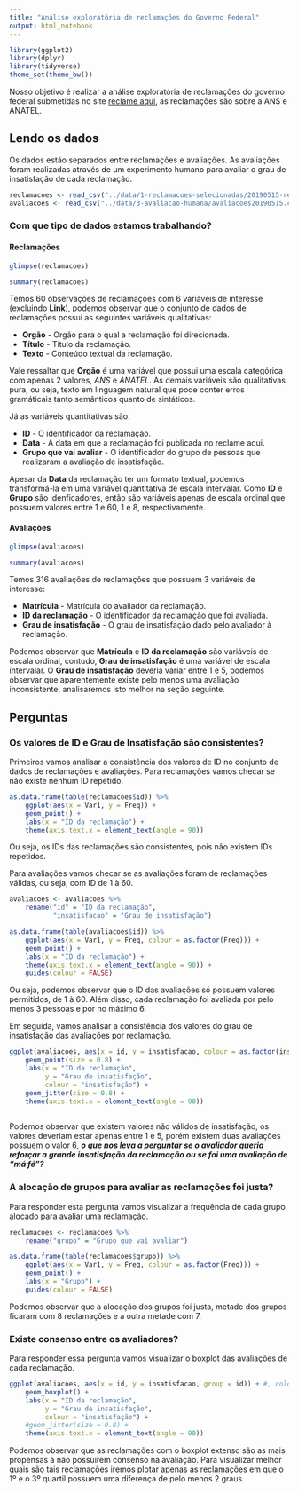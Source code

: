 ```yaml
---
title: "Análise exploratória de reclamações do Governo Federal"
output: html_notebook
---
```


```r
library(ggplot2)
library(dplyr)
library(tidyverse)
theme_set(theme_bw())
```

Nosso objetivo é realizar a análise exploratória de reclamações do governo federal submetidas no site [reclame aqui](https://www.reclameaqui.com.br/), as reclamações são sobre a ANS e ANATEL.

## Lendo os dados
Os dados estão separados entre reclamações e avaliações. As avaliações foram realizadas através de um experimento humano para avaliar o grau de insatisfação de cada reclamação.
```r
reclamacoes <- read_csv("../data/1-reclamacoes-selecionadas/20190515-reclamacoes-selecionadas.csv")
avaliacoes <- read_csv("../data/3-avaliacao-humana/avaliacoes20190515.csv")
```

### Com que tipo de dados estamos trabalhando?

#### **Reclamações**

```r
glimpse(reclamacoes)

summary(reclamacoes)
```
Temos 60 observações de reclamações com 6 variáveis de interesse (excluindo **Link**), podemos observar que o conjunto de dados de reclamações possui as seguintes variáveis qualitativas:

* **Orgão** - Orgão para o qual a reclamação foi direcionada.
* **Título** - Título da reclamação.
* **Texto** - Conteúdo textual da reclamação.

Vale ressaltar que **Orgão** é uma variável que possui uma escala categórica com apenas 2 valores, *ANS* e *ANATEL*. As demais variáveis são qualitativas pura, ou seja, texto em linguagem natural que pode conter erros gramáticais tanto semânticos quanto de sintáticos.

Já as variáveis quantitativas são:

* **ID** - O identificador da reclamação.
* **Data** - A data em que a reclamação foi publicada no reclame aqui.
* **Grupo que vai avaliar** - O identificador do grupo de pessoas que realizaram a avaliação de insatisfação.

Apesar da **Data** da reclamação ter um formato textual, podemos transformá-la em uma variável quantitativa de escala intervalar. Como **ID** e **Grupo** são idenficadores, então são variáveis apenas de escala ordinal que possuem valores entre 1 e 60, 1 e 8, respectivamente.


#### **Avaliações**

```r
glimpse(avaliacoes)

summary(avaliacoes)
```
Temos 316 avaliações de reclamações que possuem 3 variáveis de interesse:

* **Matrícula** - Matrícula do avaliador da reclamação.
* **ID da reclamação** - O identificador da reclamação que foi avaliada.
* **Grau de insatisfação** - O grau de insatisfação dado pelo avaliador à reclamação.

Podemos observar que **Matrícula** e **ID da reclamação** são variáveis de escala ordinal, contudo, **Grau de insatisfação** é uma variável de escala intervalar. O **Grau de insatisfação** deveria variar entre 1 e 5, podemos observar que aparentemente existe pelo menos uma avaliação inconsistente, analisaremos isto melhor na seção seguinte.

## Perguntas

### Os valores de ID e Grau de Insatisfação são consistentes?

Primeiros vamos analisar a consistência dos valores de ID no conjunto de dados de reclamações e avaliações. Para reclamações vamos checar se não existe nenhum ID repetido.
```r
as.data.frame(table(reclamacoes$id)) %>% 
    ggplot(aes(x = Var1, y = Freq)) +
    geom_point() +
    labs(x = "ID da reclamação") +
    theme(axis.text.x = element_text(angle = 90))
```
Ou seja, os IDs das reclamações são consistentes, pois não existem IDs repetidos.

Para avaliações vamos checar se as avaliações foram de reclamações válidas, ou seja, com ID de 1 à 60.
```r
avaliacoes <- avaliacoes %>% 
    rename("id" = "ID da reclamação",
           "insatisfacao" = "Grau de insatisfação")

as.data.frame(table(avaliacoes$id)) %>% 
    ggplot(aes(x = Var1, y = Freq, colour = as.factor(Freq))) +
    geom_point() +
    labs(x = "ID da reclamação") +
    theme(axis.text.x = element_text(angle = 90)) +
    guides(colour = FALSE)
```
Ou seja, podemos observar que o ID das avaliações só possuem valores permitidos, de 1 à 60. Além disso, cada reclamação foi avaliada por pelo menos 3 pessoas e por no máximo 6.

Em seguida, vamos analisar a consistência dos valores do grau de insatisfação das avaliações por reclamação.
```r
ggplot(avaliacoes, aes(x = id, y = insatisfacao, colour = as.factor(insatisfacao))) +
    geom_point(size = 0.8) +
    labs(x = "ID da reclamação",
         y = "Grau de insatisfação",
         colour = "insatisfação") +
    geom_jitter(size = 0.8) +
    theme(axis.text.x = element_text(angle = 90))
    
```
Podemos observar que existem valores não válidos de insatisfação, os valores deveriam estar apenas entre 1 e 5, porém existem duas avaliações possuem o valor 6, ***o que nos leva a perguntar se o avaliador queria reforçar a grande insatisfação da reclamação ou se foi uma avaliação de "má fé"?***

### A alocação de grupos para avaliar as reclamações foi justa?

Para responder esta pergunta vamos visualizar a frequência de cada grupo alocado para avaliar uma reclamação.
```r
reclamacoes <- reclamacoes %>%
    rename("grupo" = "Grupo que vai avaliar")

as.data.frame(table(reclamacoes$grupo)) %>% 
    ggplot(aes(x = Var1, y = Freq, colour = as.factor(Freq))) +
    geom_point() +
    labs(x = "Grupo") +
    guides(colour = FALSE)
```
Podemos observar que a alocação dos grupos foi justa, metade dos grupos ficaram com 8 reclamações e a outra metade com 7.


### Existe consenso entre os avaliadores?

Para responder essa pergunta vamos visualizar o boxplot das avaliações de cada reclamação.
```r
ggplot(avaliacoes, aes(x = id, y = insatisfacao, group = id)) + #, colour = as.factor(insatisfacao))) +
    geom_boxplot() +
    labs(x = "ID da reclamação",
         y = "Grau de insatisfação",
         colour = "insatisfação") +
    #geom_jitter(size = 0.8) +
    theme(axis.text.x = element_text(angle = 90))
```
Podemos observar que as reclamações com o boxplot extenso são as mais propensas à não possuírem consenso na avaliação. Para visualizar melhor quais são tais reclamações iremos plotar apenas as reclamações em que o 1º e o 3º quartil possuem uma diferença de pelo menos 2 graus.


